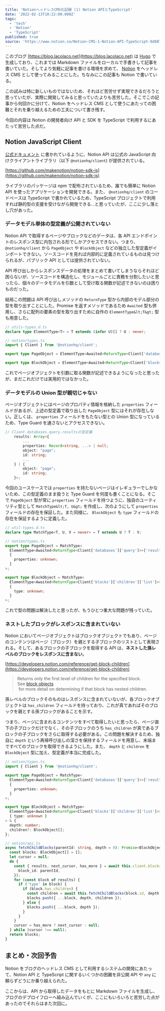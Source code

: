 ```yaml
---
title: 'NotionヘッドレスCMS化記録 (1) Notion APIとTypeScript'
date: '2022-02-13T10:22:00.000Z'
tags:
  - 'tech'
  - 'Notion'
  - 'TypeScript'
published: true
source: 'https://www.notion.so/Notion-CMS-1-Notion-API-TypeScript-0d887003a8d1457fa6bec484dfcb2346'
---
```


このブログ [https://blog.lacolaco.net](https://blog.lacolaco.net) は [Hugo](https://gohugo.io) で生成しており、これまでは Markdown ファイルをローカルで手書きして記事を書いていた。そしてより気軽に記事を書ける環境を求めて、 [Notion](https://notion.so) をヘッドレス CMS として使ってみることにした。ちなみにこの記事も Notion で書いている。

この試みは特に新しいものではないため、それほど苦労せず実現できるだろうと思っていたが、実際に開発してみると思っていたよりも苦労した。そこでこの記事から何回かに分けて、Notion をヘッドレス CMS として使うにあたっての困難とそれを乗り越えるための工夫について書き残す。

今回の内容は Notion の開発者向け API と SDK を TypeScript で利用するにあたって苦労した点だ。

## Notion JavaScript Client

[公式ドキュメント](https://developers.notion.com/docs/getting-started) に書かれているように、Notion API は公式の JavaScript 向けクライアントライブラリ（以下 `@notionhq/client`) が提供されている。

[https://github.com/makenotion/notion-sdk-js](https://github.com/makenotion/notion-sdk-js)

ライブラリのパッケージは npm で配布されているため、誰でも簡単に Notion API を使ったアプリケーションを開発できる。また、 `@notionhq/client` のコードベースは TypeScript で書かれているため、TypeScript プロジェクトで利用すれば静的型の支援を受けながら開発できる…と思っていたが、ここに少し落とし穴があった。

### データモデル単体の型定義が公開されていない

Notion API で取得するページやブロックなどのデータは、各 API エンドポイントのレスポンス型に内包される形でしかアクセスできない。つまり、`@notionhq/client` から `PageObject` や `BlockObject` などの独立した型定義がインポートできない。ソースコードを見れば内部的に定義されているものは見つけられるが、パブリック API としては提供されていない。

API 呼び出しからレスポンスデータの処理をまとめて書いてしまうならそれほど困らないが、ソースコードを構造化し、モジュールごとに責務を分割したいと思ったら、個々のデータモデルを引数として受け取る関数が記述できないのは困りものだった。

結局この問題は API 呼び出しメソッドの `ReturnType` 型から内部のモデル部分の型を取り出すことにした。Promise を返すメソッドであるため `Awaited` 型も併用し、さらに配列の要素の型を取り出すために自作の `ElementType&lt;T&gt;` 型も用意した。

```typescript
// utils-types.d.ts
declare type ElementType<T> = T extends (infer U)[] ? U : never;

// notion/types.ts
import { Client } from '@notionhq/client';

export type PageObject = ElementType<Awaited<ReturnType<Client['databases']['query']>>['results']>;

export type BlockObject = ElementType<Awaited<ReturnType<Client['blocks']['children']['list']>>['results']>;
```

これでページオブジェクトを引数に取る関数が記述できるようになったと思ったが、まだこれだけでは実用的ではなかった。

### データモデルの Union 型が親切じゃない

ページオブジェクトにはページのプロパティ情報を格納した `properties` フィールドがあるが、上述の型定義で取り出した `PageObject` 型にはそれが存在しない。正しくは、 `properties` フィールドをもたない型との Union 型になっているため、Type Guard を通さないとアクセスできない。

```typescript
// Client.databases.query.resultsの型定義
    results: Array<{
        ...
        properties: Record<string, ...> | null;
        object: "page";
        id: string;
        ...
    } | {
        object: "page";
        id: string;
    }>;
```

今回のユースケースでは `properties` を持たないページはイレギュラーでしかないため、この型定義のまま扱うと Type Guard を何度も書くことになる。そこで `PageObject` 型が常に `properties` フィールドを持つように、独自のユーティリティ型として `MatchType&lt;T, U&gt;` を作成し、次のようにして `properties` フィールドの存在を保証した。また同様に、 `BlockObject` も `type` フィールドの存在を保証するように定義した。

```typescript
// util-types.d.ts
declare type MatchType<T, U, V = never> = T extends U ? T : V;

// notion/types.ts
export type PageObject = MatchType<
  ElementType<Awaited<ReturnType<Client['databases']['query']>>['results']>,
  {
    properties: unknown;
  }
>;

export type BlockObject = MatchType<
  ElementType<Awaited<ReturnType<Client['blocks']['children']['list']>>['results']>,
  {
    type: unknown;
  }
>;
```

これで型の問題は解決したと思ったが、もうひとつ重大な問題が残っていた。

### ネストしたブロックがレスポンスに含まれていない

Notion においてページオブジェクトはブロックオブジェクトでもあり、ページのコンテンツはページ（ブロック）を親とする子ブロックのリストとして表現される。そして、あるブロックの子ブロックを取得する API は、**ネストした孫レベルのブロックをレスポンスに含まない**。

[https://developers.notion.com/reference/get-block-children](https://developers.notion.com/reference/get-block-children)

> Returns only the first level of children for the specified block. See [block objects](https://developers.notion.com/reference/block)  
>  for more detail on determining if that block has nested children.

孫レベルのブロックそのものはレスポンスに含まれていないが、各ブロックオブジェクトは `has_children` フィールドを持っており、これが真であればそのブロックを親とする孫ブロックがあることを示す。

つまり、ページに含まれるコンテンツをすべて取得したいと思ったら、ページ直下の子ブロックだけでなく、その子ブロックのうち `has_children` が真であるブロックの子ブロックをさらに取得する必要がある。この問題を解決するため、独自に `depth` という再帰呼び出しの深さを保持するフィールドを用意し、末端まですべてのブロックを取得できるようにした。また、 `depth` と `children` を `BlockObject` 型に加え、型定義が本当に完成した。

```typescript
// notion/types.ts
import { Client } from '@notionhq/client';

export type PageObject = MatchType<
  ElementType<Awaited<ReturnType<Client['databases']['query']>>['results']>,
  {
    properties: unknown;
  }
>;

export type BlockObject = MatchType<
  ElementType<Awaited<ReturnType<Client['blocks']['children']['list']>>['results']>,
  { type: unknown }
> & {
  depth: number;
  children?: BlockObject[];
};

// notion/api.ts
async fetchChildBlocks(parentId: string, depth = 0): Promise<BlockObject[]> {
  const blocks: BlockObject[] = [];
  let cursor = null;
  do {
    const { results, next_cursor, has_more } = await this.client.blocks.children.list({
      block_id: parentId,
    });
    for (const block of results) {
      if ('type' in block) {
        if (block.has_children) {
          const children = await this.fetchChildBlocks(block.id, depth + 1);
          blocks.push({ ...block, depth, children });
        } else {
          blocks.push({ ...block, depth });
        }
      }
    }
    cursor = has_more ? next_cursor : null;
  } while (cursor !== null);
  return blocks;
}
```

## まとめ・次回予告

Notion をブログのヘッドレス CMS として利用するシステムの開発にあたって、Notion API と TypeScript に関するいくつかの困難を非公開 API や `any` に頼らずどうにか乗り越えられた。

ここからは、API から取得したデータをもとに Markdown ファイルを生成し、ブログのデプロイフローへ組み込んでいくが、ここにもいろいろと苦労した点があったのでそれらはまた次回に。
